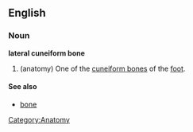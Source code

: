 {{wikipedia}}
==English==
===Noun===
'''lateral cuneiform bone'''
# (anatomy) One of the [[cuneiform bone]]s of the [[foot]].

====See also====
*[[bone]]

[[Category:Anatomy]]